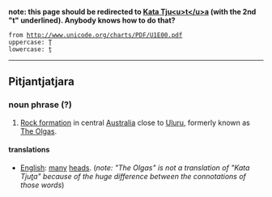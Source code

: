 '''note: this page should be redirected to [[Kata Tju<u>t</u>a]] (with the 2nd "t" underlined). Anybody knows how to do that?'''

 from http://www.unicode.org/charts/PDF/U1E00.pdf
 uppercase: &#x1E6E;
 lowercase: &#x1E6F;

----
==Pitjantjatjara==
===noun phrase (?)===
#[[Rock formation]] in central [[Australia]] close to [[Uluru]], formerly known as [[The Olgas]].
====translations====
*[[English]]: [[many]] [[head]]s. (''note: "The Olgas" is not a translation of "Kata Tju<u>t</u>a" because of the huge difference between the connotations of those words'')